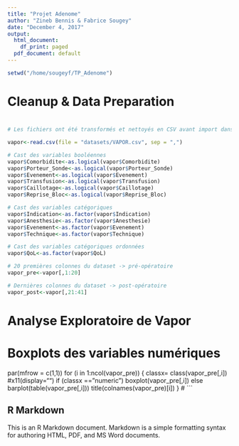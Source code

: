 ```yaml
---
title: "Projet Adenome"
author: "Zineb Bennis & Fabrice Sougey"
date: "December 4, 2017"
output:
  html_document:
    df_print: paged
  pdf_document: default
---
```


```r
setwd("/home/sougeyf/TP_Adenome")
```

#
# Cleanup & Data Preparation
#

```r
# Les fichiers ont été transformés et nettoyés en CSV avant import dans R

vapor<-read.csv(file = "datasets/VAPOR.csv", sep = ",")

# Cast des variables booléennes
vapor$Comorbidite<-as.logical(vapor$Comorbidite)
vapor$Porteur_Sonde<-as.logical(vapor$Porteur_Sonde)
vapor$Evenement<-as.logical(vapor$Evenement)
vapor$Transfusion<-as.logical(vapor$Transfusion)
vapor$Caillotage<-as.logical(vapor$Caillotage)
vapor$Reprise_Bloc<-as.logical(vapor$Reprise_Bloc)

# Cast des variables catégoriques
vapor$Indication<-as.factor(vapor$Indication)
vapor$Anesthesie<-as.factor(vapor$Anesthesie)
vapor$Evenement<-as.factor(vapor$Evenement)
vapor$Technique<-as.factor(vapor$Technique)

# Cast des variables catégoriques ordonnées
vapor$QoL<-as.factor(vapor$QoL)

# 20 premières colonnes du dataset -> pré-opératoire
vapor_pre<-vapor[,1:20]

# Dernières colonnes du dataset -> post-opératoire
vapor_post<-vapor[,21:41]


```

#
# Analyse Exploratoire de Vapor
#
# Boxplots des variables numériques
par(mfrow = c(1,1))
for (i in 1:ncol(vapor_pre)) {
  classx= class(vapor_pre[,i])
  #x11(display="")
  if (classx == "numeric")
    boxplot(vapor_pre[,i])
  else
    barplot(table(vapor_pre[,i]))
  title(colnames(vapor_pre)[i])
}
#
```

## R Markdown

This is an R Markdown document. Markdown is a simple formatting syntax for authoring HTML, PDF, and MS Word documents.